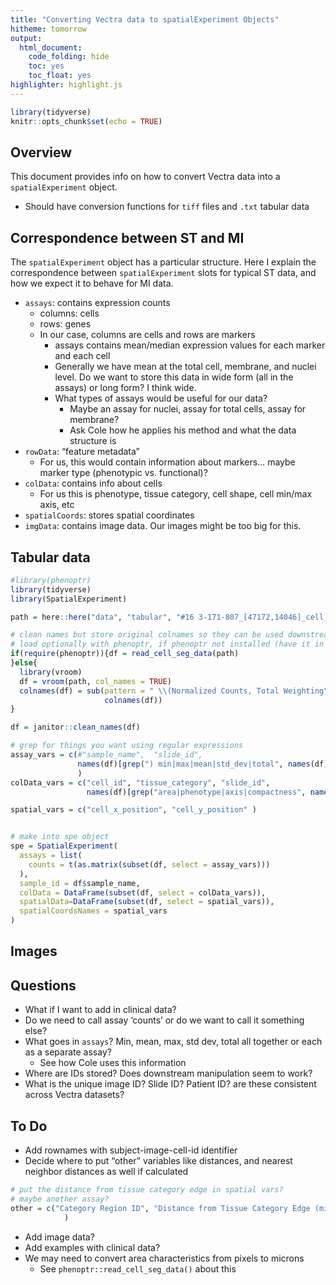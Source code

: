 ```yaml
---
title: "Converting Vectra data to spatialExperiment Objects"
hitheme: tomorrow
output:
  html_document:
    code_folding: hide
    toc: yes
    toc_float: yes
highlighter: highlight.js
---
```


```r
library(tidyverse)
knitr::opts_chunk$set(echo = TRUE)
```

## Overview 

This document provides info on how to convert Vectra data into a `spatialExperiment` object.

* Should have conversion functions for `tiff` files and `.txt` tabular data


## Correspondence between ST and MI

The `spatialExperiment` object has a particular structure. Here I explain the correspondence between `spatialExperiment` slots for typical ST data, and how we expect it to behave for MI data.


* `assays`: contains expression counts
  * columns: cells
  * rows: genes
  * In our case, columns are cells and rows are markers
    * assays contains mean/median expression values for each marker and each cell
    * Generally we have mean at the total cell, membrane, and nuclei level. Do we want to store this data in wide form (all in the assays) or long form? I think wide.
    * What types of assays would be useful for our data?
      * Maybe an assay for nuclei, assay for total cells, assay for membrane?
      * Ask Cole how he applies his method and what the data structure is
* `rowData`: "feature metadata"
  * For us, this would contain information about markers... maybe marker type (phenotypic vs. functional)?
* `colData`: contains info about cells
  * For us this is phenotype, tissue category, cell shape, cell min/max axis, etc
* `spatialCoords`: stores spatial coordinates
* `imgData`: contains image data. Our images might be too big for this.


## Tabular data



```r
#library(phenoptr)
library(tidyverse)
library(SpatialExperiment)

path = here::here("data", "tabular", "#16 3-171-807_[47172,14046]_cell_seg_data.txt")

# clean names but store original colnames so they can be used downstream with phenoptr
# load optionally with phenoptr, if phenoptr not installed (have it in suggests) load with 
if(require(phenoptr)){df = read_cell_seg_data(path) 
}else{
  library(vroom)
  df = vroom(path, col_names = TRUE)
  colnames(df) = sub(pattern = " \\(Normalized Counts, Total Weighting\\)", "",
                     colnames(df))
}

df = janitor::clean_names(df)

# grep for things you want using regular expressions
assay_vars = c(#"sample_name",  "slide_id",
               names(df)[grep(") min|max|mean|std_dev|total", names(df))] 
               )
colData_vars = c("cell_id", "tissue_category", "slide_id",
                 names(df)[grep("area|phenotype|axis|compactness", names(df))] )

spatial_vars = c("cell_x_position", "cell_y_position" )


# make into spe object
spe = SpatialExperiment(
  assays = list(
    counts = t(as.matrix(subset(df, select = assay_vars)))
  ),
  sample_id = df$sample_name,
  colData = DataFrame(subset(df, select = colData_vars)),
  spatialData=DataFrame(subset(df, select = spatial_vars)),
  spatialCoordsNames = spatial_vars
)
```
  

## Images



## Questions

* What if I want to add in clinical data?
* Do we need to call assay 'counts' or do we want to call it something else?
* What goes in `assays`? Min, mean, max, std dev, total all together or each as a separate assay?
  * See how Cole uses this information
* Where are IDs stored? Does downstream manipulation seem to work?
* What is the unique image ID? Slide ID? Patient ID? are these consistent across Vectra datasets?   

## To Do

* Add rownames with subject-image-cell-id identifier
* Decide where to put "other" variables like distances, and nearest neighbor distances as well if calculated

```r
# put the distance from tissue category edge in spatial vars?
# maybe another assay?
other = c("Category Region ID", "Distance from Tissue Category Edge (microns)",
            )
```

* Add image data?
* Add examples with clinical data?
* We may need to convert area characteristics from pixels to microns
  * See `phenoptr::read_cell_seg_data()` about this
  
